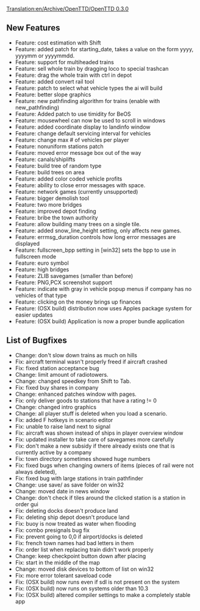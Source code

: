 [[Translation:en/Archive/OpenTTD/OpenTTD 0.3.0]]

{{en/Archive/OpenTTD/Navigation}}
{{en/Archive/OpenTTD/NaviPrevNext|prev=en/Archive/OpenTTD/OpenTTD 0.2.1|next=en/Archive/OpenTTD/OpenTTD 0.3.1|date=14 April 2004}}

==New Features==
*Feature: cost estimation with Shift
*Feature: added patch for starting_date, takes a value on the form yyyy, yyyymm or yyyymmdd.
*Feature: support for multiheaded trains
*Feature: sell whole train by dragging loco to special trashcan
*Feature: drag the whole train with ctrl in depot
*Feature: added convert rail tool
*Feature: patch to select what vehicle types the ai will build
*Feature: better slope graphics
*Feature: new pathfinding algorithm for trains (enable with new_pathfinding)
*Feature: Added patch to use timidity for BeOS
*Feature: mousewheel can now be used to scroll in windows
*Feature: added coordinate display to landinfo window
*Feature: change default servicing interval for vehicles
*Feature: change max # of vehicles per player
*Feature: nonuniform stations patch
*Feature: moved error message box out of the way
*Feature: canals/shiplifts
*Feature: build tree of random type
*Feature: build trees on area
*Feature: added color coded vehicle profits
*Feature: ability to close error messages with space.
*Feature: network games (currently unsupported)
*Feature: bigger demolish tool
*Feature: two more bridges
*Feature: improved depot finding
*Feature: bribe the town authority
*Feature: allow building many trees on a single tile.
*Feature: added snow_line_height setting, only affects new games.
*Feature: errmsg_duration controls how long error messages are displayed
*Feature: fullscreen_bpp setting in [win32] sets the bpp to use in fullscreen mode
*Feature: euro symbol
*Feature: high bridges
*Feature: ZLIB savegames (smaller than before)
*Feature: PNG,PCX screenshot support
*Feature: indicate with gray in vehicle popup menus if company has no vehicles of that type
*Feature: clicking on the money brings up finances
*Feature: (OSX build) distribution now uses Apples package system for easier updates
*Feature: (OSX build) Application is now a proper bundle application

==List of Bugfixes==
*Change: don't slow down trains as much on hills
*Fix: aircraft terminal wasn't properly freed if aircraft crashed
*Fix: fixed station acceptance bug
*Change: limit amount of radiotowers.
*Change: changed speedkey from Shift to Tab.
*Fix: fixed buy shares in company
*Change: enhanced patches window with pages.
*Fix: only deliver goods to stations that have a rating != 0
*Change: changed intro graphics
*Change: all player stuff is deleted when you load a scenario.
*Fix: added F hotkeys in scenario editor
*Fix: unable to raise land next to signal
*Fix: aircraft was shown instead of ships in player overview window
*Fix: updated installer to take care of savegames more carefully
*Fix: don't make a new subsidy if there already exists one that is currently active by a company
*Fix: town directory sometimes showed huge numbers
*Fix: fixed bugs when changing owners of items (pieces of rail were not always deleted),
*Fix: fixed bug with large stations in train pathfinder
*Change: use save/ as save folder on win32
*Change: moved date in news window
*Change: don't check if tiles around the clicked station is a station in order gui
*Fix: deleting docks doesn't produce land
*Fix: deleting ship depot doesn't produce land
*Fix: buoy is now treated as water when flooding
*Fix: combo presignals bug fix
*Fix: prevent going to 0,0 if airport/docks is deleted
*Fix: french town names had bad letters in them
*Fix: order list when replacing train didn't work properly
*Change: keep checkpoint button down after placing
*Fix: start in the middle of the map
*Change: moved disk devices to bottom of list on win32
*Fix: more error tolerant saveload code
*Fix: (OSX build) now runs even if sdl is not present on the system
*Fix: (OSX build) now runs on systems older than 10.3
*Fix: (OSX build) altered compiler settings to make a completely stable app